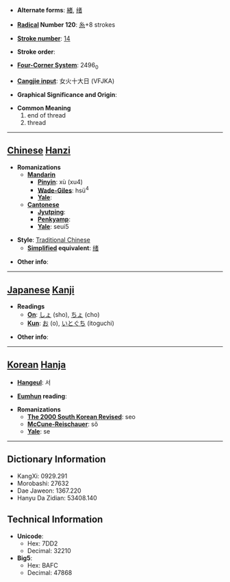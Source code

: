 * '''Alternate forms''': [[緖]], [[绪]]

* '''[[Wiktionary:Chinese radical index| Radical]] Number 120''': [[Wiktionary:Chinese radical index 糸|糸]]+8 strokes

* '''[[Wiktionary:Chinese total strokes index|Stroke number]]''': [[Wiktionary:Chinese total strokes index 14|14]]

* '''Stroke order''': 

* '''[[Wiktionary:Chinese four corner index|Four-Corner System]]''': 2496<sub>0</sub>

* '''[[Wiktionary:Chinese Cangjie index|Cangjie input]]''': 女火十大日 (VFJKA)

* '''Graphical Significance and Origin''': 

* '''Common Meaning'''
*#end of thread
*# thread


----

== [[Chinese]] [[Hanzi]] ==

* '''Romanizations'''
** '''[[Mandarin]]'''
*** '''[[Pinyin]]''': xù (xu4)
*** '''[[Wade-Giles]]''': hsü<sup>4</sup>
*** '''[[Yale]]''': 
** '''[[Cantonese]]'''
*** '''[[Jyutping]]''':
*** '''[[Penkyamp]]''': 
*** '''[[Yale]]''': seui5

* '''Style''': [[Traditional Chinese]] 
** '''[[Simplified Chinese|Simplified]] equivalent''': [[绪]]

* '''Other info''': 

----

== [[Japanese]] [[Kanji]] ==

* '''Readings'''
** '''[[On]]''': [[しょ]] (sho), [[ちょ]] (cho)
** '''[[Kun]]''': [[お]] (o), [[いとぐち]] (itoguchi)

* '''Other info''':  

----

== [[Korean]] [[Hanja]] ==

* '''[[Hangeul]]''': 서

* '''[[Eumhun]] reading''': 

* '''Romanizations'''
** '''[[The 2000 South Korean Revised Romanization|The 2000 South Korean Revised]]''': seo
** '''[[McCune-Reischauer]]''': sŏ
** '''[[Yale]]''': se

----

== Dictionary Information ==

* KangXi: 0929.291
* Morobashi: 27632
* Dae Jaweon: 1367.220
* Hanyu Da Zidian: 53408.140

== Technical Information ==

* '''Unicode''':
** Hex: 7DD2
** Decimal: 32210
* '''Big5''':
** Hex: BAFC
** Decimal: 47868